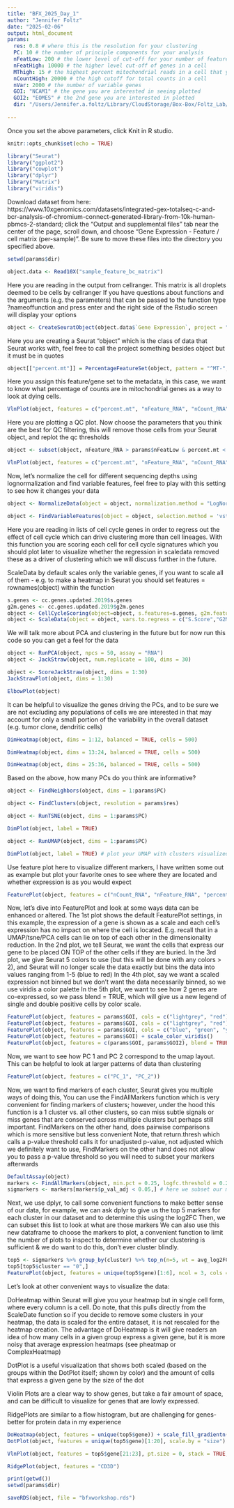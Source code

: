 ```yaml
---
title: "BFX_2025_Day_1"
author: "Jennifer Foltz"
date: "2025-02-06"
output: html_document
params:
  res: 0.8 # where this is the resolution for your clustering
  PC: 10 # the number of principle components for your analysis
  nFeatLow: 200 # the lower level of cut-off for your number of features (aka genes in a cell)
  nFeatHigh: 10000 # the higher level cut-off of genes in a cell
  MThigh: 15 # the highest percent mitochondrial reads in a cell that you want to allow (to remove dying/dead cells)
  nCountHigh: 20000 # the high cutoff for total counts in a cell
  nVar: 2000 # the number of variable genes 
  GOI: "NCAM1" # the gene you are interested in seeing plotted
  GOI2: "EOMES" # the 2nd gene you are interested in plotted
  dir: "/Users/Jennifer.a.foltz/Library/CloudStorage/Box-Box/Foltz_Lab/Members/JAF/Presentations/BFX_workshop2025/Day1" # the file path to where your sample is located, and where you would like the output (html) file to be saved, and the seurat file in rds format
      
---
```

 Once you set the above parameters, click Knit in R studio.

```r
knitr::opts_chunk$set(echo = TRUE)
```

```r
library("Seurat")
library("ggplot2")
library("cowplot")
library("dplyr")
library("Matrix")
library("viridis")
```
Download dataset from here: https://www.10xgenomics.com/datasets/integrated-gex-totalseq-c-and-bcr-analysis-of-chromium-connect-generated-library-from-10k-human-pbmcs-2-standard; click the "Output and supplemental files" tab near the center of the page, scroll down, and choose "Gene Expression - Feature / cell matrix (per-sample)". Be sure to move these files into the directory you specified above.


```r
setwd(params$dir)

object.data <- Read10X("sample_feature_bc_matrix")

```
Here you are reading in the output from cellranger. This matrix is all droplets deemed to be cells by cellranger
If you have questions about functions and the arguments (e.g. the parameters) that can be passed to the function type ?nameoffunction and press enter and the right side of the Rstudio screen will display your options
```r
object <- CreateSeuratObject(object.data$`Gene Expression`, project = "object") 
```
Here you are creating a Seurat "object" which is the class of data that Seurat works with, feel free to call the project something besides object but it must be in quotes
```r
object[["percent.mt"]] = PercentageFeatureSet(object, pattern = "^MT-", assay = "RNA")
```
Here you assign this feature/gene set to the metadata, in this case, we want to know what percentage of counts are in mitochondrial genes as a way to look at dying cells.
```r
VlnPlot(object, features = c("percent.mt", "nFeature_RNA", "nCount_RNA"), pt.size = 0.1) 
```


Here you are plotting a QC plot.
Now choose the parameters that you think are the best for QC filtering, this will remove those cells from your Seurat object, and replot the qc thresholds
```r
object <- subset(object, nFeature_RNA > params$nFeatLow & percent.mt < params$MThigh & nFeature_RNA < params$nFeatHigh & nCount_RNA < params$nCountHigh) # just examplenumbers, but replace with what you want

VlnPlot(object, features = c("percent.mt", "nFeature_RNA", "nCount_RNA"), pt.size = 0.1) 

```


Now, let's normalize the cell for different sequencing depths using lognormalization and find variable features, feel free to play with this setting to see how it changes your data
```r
object <- NormalizeData(object = object, normalization.method = "LogNormalize", scale.factor = 10000, assay = "RNA") 

object <- FindVariableFeatures(object = object, selection.method = 'vst', nfeatures = params$nVar, mean.cutoff = c(0.1, 8), dispersion.cutoff = c(1, Inf), assay = "RNA")
```

Here you are reading in lists of cell cycle genes in order to regress out the effect of cell cycle which can drive clustering more than cell lineages. With this function you are scoring each cell for cell cycle signatures which you should plot later to visualize whether the regression in scaledata removed these as a driver of clustering which we will discuss further in the future. 

ScaleData by default scales only the variable genes, if you want to scale all of them - e.g. to make a heatmap in Seurat you should set features = rownames(object) within the function
```r
s.genes <- cc.genes.updated.2019$s.genes 
g2m.genes <- cc.genes.updated.2019$g2m.genes
object <- CellCycleScoring(object=object, s.features=s.genes, g2m.features=g2m.genes)  
object <- ScaleData(object = object, vars.to.regress = c("S.Score","G2M.Score"), verbose = TRUE)
```

We will talk more about PCA and clustering in the future but for now run this code so you can get a feel for the data
```r
object <- RunPCA(object, npcs = 50, assay = "RNA")
object <- JackStraw(object, num.replicate = 100, dims = 30)

object <- ScoreJackStraw(object, dims = 1:30)
JackStrawPlot(object, dims = 1:30)

ElbowPlot(object)
```


It can be helpful to visualize the genes driving the PCs, and to be sure we are not excluding any populations of cells we are interested in that may account for only a small portion of the variability in the overall dataset (e.g. tumor clone, dendritic cells)

```r
DimHeatmap(object, dims = 1:12, balanced = TRUE, cells = 500)

DimHeatmap(object, dims = 13:24, balanced = TRUE, cells = 500)

DimHeatmap(object, dims = 25:36, balanced = TRUE, cells = 500)
```


Based on the above, how many PCs do you think are informative?
```r
object <- FindNeighbors(object, dims = 1:params$PC)

object <- FindClusters(object, resolution = params$res)

object <- RunTSNE(object, dims = 1:params$PC)

DimPlot(object, label = TRUE)

object <- RunUMAP(object, dims = 1:params$PC)

DimPlot(object, label = TRUE) # plot your UMAP with clusters visualized
```



Use feature plot here to visualize different markers, I have written some out as example but plot your favorite ones to see where they are located and whether expression is as you would expect
```r
FeaturePlot(object, features = c("nCount_RNA", "nFeature_RNA", "percent.mt", "GNLY", "TRG-AS1", "JCHAIN", "CD3G", "CD79A", "CD34", "LYZ", "HBA1", "GZMK", "S.Score", "G2M.Score", "PPBP", "MKI67", "CD3D", "TRAC", "CD8A", "CD4", "TRAV1-2"), ncol = 3, cols = c("lightgrey", "red"))
```
Now, let's dive into FeaturePlot and look at some ways data can be enhanced or altered.
The 1st plot shows the default FeaturePlot settings, in this example, the expression of a gene is shown as a scale and each cell's expression has no impact on where the cell is located. E.g. recall that in a UMAP/tsne/PCA cells can lie on top of each other in the dimensionality reduction.
In the 2nd plot, we tell Seurat, we want the cells that express our gene to be placed ON TOP of the other cells if they are buried.
In the 3rd plot, we give Seurat 5 colors to use (but this will be done with any colors > 2), and Seurat will no longer scale the data exactly but bins the data into values ranging from 1-5 (blue to red)
In the 4th plot, say we want a scaled expression not binned but we don't want the data necessarily binned, so we use viridis a color palette
In the 5th plot, we want to see how 2 genes are co-expressed, so we pass blend = TRUE, which will give us a new legend of single and double positive cells by color scale.
```r
FeaturePlot(object, features = params$GOI, cols = c("lightgrey", "red"))
FeaturePlot(object, features = params$GOI, cols = c("lightgrey", "red"), order = TRUE)
FeaturePlot(object, features = params$GOI, cols = c("blue", "green", "yellow2", "orange", "red"))
FeaturePlot(object, features = params$GOI) + scale_color_viridis()
FeaturePlot(object, features = c(params$GOI, params$GOI2), blend = TRUE)
```

Now, we want to see how PC 1 and PC 2 correspond to the umap layout. This can be helpful to look at larger patterns of data than clustering
```r
FeaturePlot(object, features = c("PC_1", "PC_2"))

```


Now, we want to find markers of each cluster, Seurat gives you multiple ways of doing this, 
You can use the FindAllMarkers function which is very convenient for finding markers of clusters; however, under the hood this function is a 1 cluster vs. all other clusters, so can miss subtle signals or miss genes that are conserved across multiple clusters but perhaps still important.
FindMarkers on the other hand, does pairwise comparisons which is more sensitive but less convenient
Note, that return.thresh which calls a p-value threshold calls it for unadjusted p-value, not adjusted which we definitely want to use,
FindMarkers on the other hand does not allow you to pass a p-value threshold so you will need to subset your markers afterwards
```r
DefaultAssay(object)
markers <- FindAllMarkers(object, min.pct = 0.25, logfc.threshold = 0.25, return.thresh = 0.05, only.pos= TRUE)
sigmarkers <- markers[markers$p_val_adj < 0.05,] # here we subset our markers for only the significant ones with adjusted p-value

```
Next, we use dplyr, to call some convenient functions to make better sense of our data, for example, we can ask dplyr to give us the top 5 markers for each cluster in our dataset and to determine this using the log2FC
Then, we can subset this list to look at what are those markers
We can also use this new dataframe to choose the markers to plot, a convenient function to limit the number of plots to inspect to determine whether our clustering is sufficient & we do want to do this, don't ever cluster blindly.
```r
top5 <- sigmarkers %>% group_by(cluster) %>% top_n(n=5, wt = avg_log2FC)
top5[top5$cluster == "0",]
FeaturePlot(object, features = unique(top5$gene)[1:6], ncol = 3, cols = c("lightgrey", "green4"))

```


Let's look at other convenient ways to visualize the data:

DoHeatmap within Seurat will give you your heatmap but in single cell form, where every column is a cell. Do note, that this pulls directly from the ScaleDate function so if you decide to remove some clusters in your heatmap, the data is scaled for the entire dataset, it is not rescaled for the heatmap creation. The advantage of DoHeatmap is it will give readers an idea of how many cells in a given group express a given gene, but it is more noisy that average expression heatmaps (see pheatmap or ComplexHeatmap)

DotPlot is a useful visualization that shows both scaled (based on the groups within the DotPlot itself; shown by color) and the amount of cells that express a given gene by the size of the dot

Violin Plots are a clear way to show genes, but take a fair amount of space, and can be difficult to visualize for genes that are lowly expressed.

RidgePlots are similar to a flow histogram, but are challenging for genes- better for protein data in my experience
```r
DoHeatmap(object, features = unique(top5$gene)) + scale_fill_gradientn(colors = c("blue", "white", "red"))
DotPlot(object, features = unique(top5$gene)[1:20], scale.by = "size") + scale_colour_gradient2(low = "purple", mid = "grey", high = "pink")

VlnPlot(object, features = top5$gene[21:23], pt.size = 0, stack = TRUE, flip = TRUE)

RidgePlot(object, features = "CD3D")
```

```r
print(getwd())
setwd(params$dir)

saveRDS(object, file = "bfxworkshop.rds")

```


